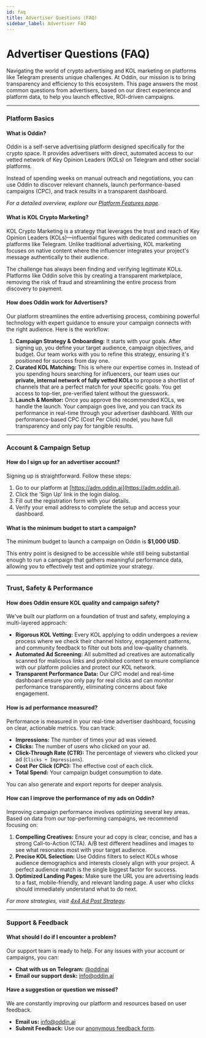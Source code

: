 ```yaml
---
id: faq
title: Advertiser Questions (FAQ)
sidebar_label: Advertiser FAQ
---
```



<ProjFaqSchema />

# Advertiser Questions (FAQ)

Navigating the world of crypto advertising and KOL marketing on platforms like Telegram presents unique challenges. At Oddin, our mission is to bring transparency and efficiency to this ecosystem. This page answers the most common questions from advertisers, based on our direct experience and platform data, to help you launch effective, ROI-driven campaigns.

---

### **Platform Basics**

#### What is Oddin?

Oddin is a self-serve advertising platform designed specifically for the crypto space. It provides advertisers with direct, automated access to our vetted network of Key Opinion Leaders (KOLs) on Telegram and other social platforms.

Instead of spending weeks on manual outreach and negotiations, you can use Oddin to discover relevant channels, launch performance-based campaigns (CPC), and track results in a transparent dashboard.

_For a detailed overview, explore our [Platform Features page](https://oddin.ai/content-distribution)._

#### What is KOL Crypto Marketing?

KOL Crypto Marketing is a strategy that leverages the trust and reach of Key Opinion Leaders (KOLs)—influential figures with dedicated communities on platforms like Telegram. Unlike traditional advertising, KOL marketing focuses on native content where the influencer integrates your project's message authentically to their audience.

The challenge has always been finding and verifying legitimate KOLs. Platforms like Oddin solve this by creating a transparent marketplace, removing the risk of fraud and streamlining the entire process from discovery to payment.

#### How does Oddin work for Advertisers?

Our platform streamlines the entire advertising process, combining powerful technology with expert guidance to ensure your campaign connects with the right audience. Here is the workflow:

1.  **Campaign Strategy & Onboarding:** It starts with your goals. After signing up, you define your target audience, campaign objectives, and budget. Our team works with you to refine this strategy, ensuring it's positioned for success from day one.
2.  **Curated KOL Matching:** This is where our expertise comes in. Instead of you spending hours searching for influencers, our team uses our **private, internal network of fully vetted KOLs** to propose a shortlist of channels that are a perfect match for your specific goals. You get access to top-tier, pre-verified talent without the guesswork.
3.  **Launch & Monitor:** Once you approve the recommended KOLs, we handle the launch. Your campaign goes live, and you can track its performance in real-time through your advertiser dashboard. With our performance-based CPC (Cost Per Click) model, you have full transparency and only pay for tangible results.

---

### **Account & Campaign Setup**

#### How do I sign up for an advertiser account?

Signing up is straightforward. Follow these steps:

1.  Go to our platform at [https://adm.oddin.ai](https://adm.oddin.ai).
2.  Click the 'Sign Up' link in the login dialog.
3.  Fill out the registration form with your details.
4.  Verify your email address to complete the setup and access your dashboard.

#### What is the minimum budget to start a campaign?

The minimum budget to launch a campaign on Oddin is **$1,000 USD**.

This entry point is designed to be accessible while still being substantial enough to run a campaign that gathers meaningful performance data, allowing you to effectively test and optimize your strategy.

---

### **Trust, Safety & Performance**

#### How does Oddin ensure KOL quality and campaign safety?

We've built our platform on a foundation of trust and safety, employing a multi-layered approach:

- **Rigorous KOL Vetting:** Every KOL applying to oddin undergoes a review process where we check their channel history, engagement patterns, and community feedback to filter out bots and low-quality channels.
- **Automated Ad Screening:** All submitted ad creatives are automatically scanned for malicious links and prohibited content to ensure compliance with our platform policies and protect our KOL network.
- **Transparent Performance Data:** Our CPC model and real-time dashboard ensure you only pay for real clicks and can monitor performance transparently, eliminating concerns about fake engagement.

#### How is ad performance measured?

Performance is measured in your real-time advertiser dashboard, focusing on clear, actionable metrics. You can track:

- **Impressions:** The number of times your ad was viewed.
- **Clicks:** The number of users who clicked on your ad.
- **Click-Through Rate (CTR):** The percentage of viewers who clicked your ad (`Clicks ÷ Impressions`).
- **Cost Per Click (CPC):** The effective cost of each click.
- **Total Spend:** Your campaign budget consumption to date.

You can also generate and export reports for deeper analysis.

#### How can I improve the performance of my ads on Oddin?

Improving campaign performance involves optimizing several key areas. Based on data from our top-performing campaigns, we recommend focusing on:

1.  **Compelling Creatives:** Ensure your ad copy is clear, concise, and has a strong Call-to-Action (CTA). A/B test different headlines and images to see what resonates most with your target audience.
2.  **Precise KOL Selection:** Use Oddins filters to select KOLs whose audience demographics and interests closely align with your project. A perfect audience match is the single biggest factor for success.
3.  **Optimized Landing Pages:** Make sure the URL you are advertising leads to a fast, mobile-friendly, and relevant landing page. A user who clicks should immediately understand what to do next.

_For more strategies, visit [4x4 Ad Post Strategy](/docs/4x4-post-strategy)._

---

### **Support & Feedback**

#### What should I do if I encounter a problem?

Our support team is ready to help. For any issues with your account or campaigns, you can:

- **Chat with us on Telegram:** [@oddinai](https://t.me/oddinai)
- **Email our support desk:** [info@oddin.ai](mailto:info@oddin.ai)

#### Have a suggestion or question we missed?

We are constantly improving our platform and resources based on user feedback.

- **Email us:** [info@oddin.ai](mailto:info@oddin.ai)
- **Submit Feedback:** Use our [anonymous feedback form](https://docs.google.com/forms/d/e/1FAIpQLSfI2EfXI1pDI0DOhwWA2Es_uZltXFk87D1X9hZ8dFlVRSt03Q/viewform).
